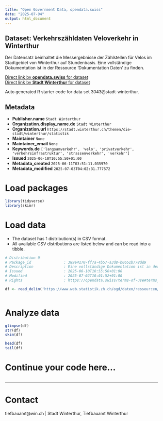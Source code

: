 ```yaml
---
title: "Open Government Data, opendata.swiss"
date: "2025-07-04"
output: html_document
---
```


## Dataset: Verkehrszähldaten Veloverkehr in Winterthur

Der Datensatz beinhaltet die Messergebnisse der Zählstellen für Velos im Stadtgebiet von Winterthur auf Stundenbasis. Eine vollständige Dokumentation ist in der Ressource 'Dokumentation Daten' zu finden.

[Direct link by **opendata.swiss** for dataset](https://opendata.swiss/de/dataset/verkehrszahldaten-veloverkehr-in-winterthur)<br>
[Direct link by **Stadt Winterthur** for dataset]()

Auto generated R starter code for data set 3043@stadt-winterthur.

## Metadata

- **Publisher.name** `Stadt Winterthur`
- **Organization.display_name.de** `Stadt Winterthur`
- **Organization.url** `https://stadt.winterthur.ch/themen/die-stadt/winterthur/statistik`
- **Maintainer** `None`
- **Maintainer_email** `None`
- **Keywords.de** `['langsamverkehr', 'velo', 'privatverkehr', 'verkehrsinfrastruktur', 'strassenverkehr', 'verkehr']`
- **Issued** `2025-06-10T10:55:50+01:00`
- **Metadata_created** `2025-06-11T03:51:11.035970`
- **Metadata_modified** `2025-07-03T04:02:31.777572`


# Load packages

```r

library(tidyverse)
library(skimr)

```

# Load data

-   The dataset has 1 distribution(s) in CSV format.
-   All available CSV distributions are listed below and can be read into a tibble.

```r

# Distribution 0
# Package_id               : 389e4170-ff7a-4b57-a3d8-b0651b778dd9
# Description              : Eine vollständige Dokumentation ist in der Ressource "Dokumentation Daten" zu finden.
# Issued                   : 2025-06-10T10:55:50+01:00
# Modified                 : 2025-07-02T10:01:52+01:00
# Rights                   : https://opendata.swiss/terms-of-use#terms_open

df <- read_delim('https://www.web.statistik.zh.ch/ogd/daten/ressourcen/KTZH_00003043_00006325.csv')



```

# Analyze data

```r

glimpse(df)
str(df)
skim(df)

head(df)
tail(df)

```

# Continue your code here...

```r

```

------------------------------------------------------------------------

# Contact

tiefbauamt@win.ch | Stadt Winterthur, Tiefbauamt Winterthur
